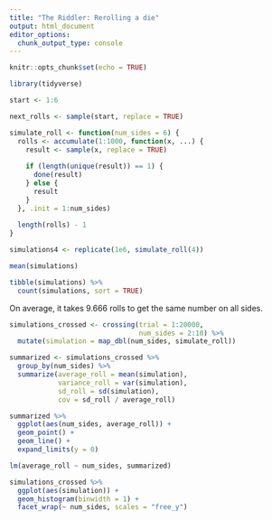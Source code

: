 ```yaml
---
title: "The Riddler: Rerolling a die"
output: html_document
editor_options: 
  chunk_output_type: console
---
```


```r
knitr::opts_chunk$set(echo = TRUE)
```

```r
library(tidyverse)

start <- 1:6

next_rolls <- sample(start, replace = TRUE)

simulate_roll <- function(num_sides = 6) {
  rolls <- accumulate(1:1000, function(x, ...) {
    result <- sample(x, replace = TRUE)
    
    if (length(unique(result)) == 1) {
      done(result)
    } else {
      result
    }
  }, .init = 1:num_sides)
  
  length(rolls) - 1
}

simulations4 <- replicate(1e6, simulate_roll(4))

mean(simulations)

tibble(simulations) %>%
  count(simulations, sort = TRUE)
```

On average, it takes 9.666 rolls to get the same number on all sides.

```r
simulations_crossed <- crossing(trial = 1:20000,
                                num_sides = 2:10) %>%
  mutate(simulation = map_dbl(num_sides, simulate_roll))
```

```r
summarized <- simulations_crossed %>%
  group_by(num_sides) %>%
  summarize(average_roll = mean(simulation),
            variance_roll = var(simulation),
            sd_roll = sd(simulation),
            cov = sd_roll / average_roll)

summarized %>%
  ggplot(aes(num_sides, average_roll)) +
  geom_point() +
  geom_line() +
  expand_limits(y = 0)

lm(average_roll ~ num_sides, summarized)

simulations_crossed %>%
  ggplot(aes(simulation)) +
  geom_histogram(binwidth = 1) +
  facet_wrap(~ num_sides, scales = "free_y")
```
